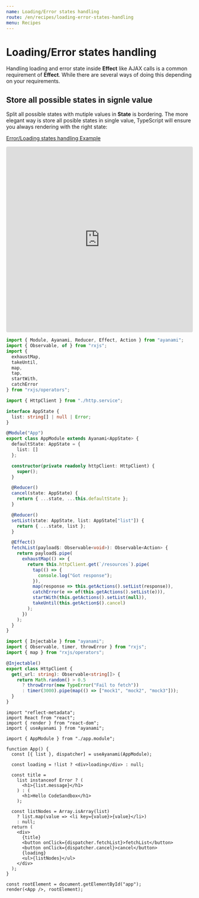 ```yaml
---
name: Loading/Error states handling
route: /en/recipes/loading-error-states-handling
menu: Recipes
---
```


# Loading/Error states handling
Handling loading and error state inside **Effect** like AJAX calls is a common requirement of **Effect**. While there are several ways of doing this depending on your requirements.

## Store all possible states in signle value
Split all possible states with mutiple values in **State** is bordering. The more elegant way is store all posible states in single value, TypeScript will ensure you always rendering with the right state:

[Error/Loading states handling Example](https://codesandbox.io/s/ayanami-recipes-error-loading-handling-hyd3n)

<iframe
  src="https://codesandbox.io/embed/ayanami-recipes-error-loading-handling-hyd3n?fontsize=14&hidenavigation=1&module=%2Fsrc%2Fapp.module.ts&theme=dark"
  style="width:100%; height:500px; border:0; border-radius: 4px; overflow:hidden;"
  title="ayanami-recipes-error-loading-handling"
  allow="geolocation; microphone; camera; midi; vr; accelerometer; gyroscope; payment; ambient-light-sensor; encrypted-media; usb"
  sandbox="allow-modals allow-forms allow-popups allow-scripts allow-same-origin"
></iframe>

```ts
import { Module, Ayanami, Reducer, Effect, Action } from "ayanami";
import { Observable, of } from "rxjs";
import {
  exhaustMap,
  takeUntil,
  map,
  tap,
  startWith,
  catchError
} from "rxjs/operators";

import { HttpClient } from "./http.service";

interface AppState {
  list: string[] | null | Error;
}

@Module("App")
export class AppModule extends Ayanami<AppState> {
  defaultState: AppState = {
    list: []
  };

  constructor(private readonly httpClient: HttpClient) {
    super();
  }

  @Reducer()
  cancel(state: AppState) {
    return { ...state, ...this.defaultState };
  }

  @Reducer()
  setList(state: AppState, list: AppState["list"]) {
    return { ...state, list };
  }

  @Effect()
  fetchList(payload$: Observable<void>): Observable<Action> {
    return payload$.pipe(
      exhaustMap(() => {
        return this.httpClient.get(`/resources`).pipe(
          tap(() => {
            console.log("Got response");
          }),
          map(response => this.getActions().setList(response)),
          catchError(e => of(this.getActions().setList(e))),
          startWith(this.getActions().setList(null)),
          takeUntil(this.getAction$().cancel)
        );
      })
    );
  }
}
```

```ts
import { Injectable } from "ayanami";
import { Observable, timer, throwError } from "rxjs";
import { map } from "rxjs/operators";

@Injectable()
export class HttpClient {
  get(_url: string): Observable<string[]> {
    return Math.random() > 0.5
      ? throwError(new TypeError("Fail to fetch"))
      : timer(3000).pipe(map(() => ["mock1", "mock2", "mock3"]));
  }
}
```

```tsx
import "reflect-metadata";
import React from "react";
import { render } from "react-dom";
import { useAyanami } from "ayanami";

import { AppModule } from "./app.module";

function App() {
  const [{ list }, dispatcher] = useAyanami(AppModule);

  const loading = !list ? <div>loading</div> : null;

  const title =
    list instanceof Error ? (
      <h1>{list.message}</h1>
    ) : (
      <h1>Hello CodeSandbox</h1>
    );

  const listNodes = Array.isArray(list)
    ? list.map(value => <li key={value}>{value}</li>)
    : null;
  return (
    <div>
      {title}
      <button onClick={dispatcher.fetchList}>fetchList</button>
      <button onClick={dispatcher.cancel}>cancel</button>
      {loading}
      <ul>{listNodes}</ul>
    </div>
  );
}

const rootElement = document.getElementById("app");
render(<App />, rootElement);

```
